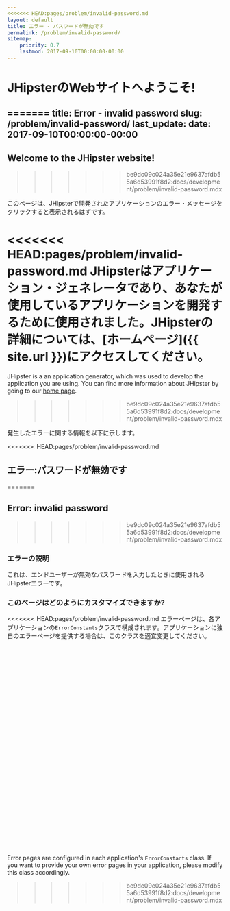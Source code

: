 ```yaml
---
<<<<<<< HEAD:pages/problem/invalid-password.md
layout: default
title: エラー - パスワードが無効です
permalink: /problem/invalid-password/
sitemap:
    priority: 0.7
    lastmod: 2017-09-10T00:00:00-00:00
---
```


# <i class="fa fa-map-signs"></i> JHipsterのWebサイトへようこそ!
=======
title: Error - invalid password
slug: /problem/invalid-password/
last_update:
  date: 2017-09-10T00:00:00-00:00
---

## Welcome to the JHipster website!
>>>>>>> be9dc09c024a35e21e9637afdb55a6d53991f8d2:docs/development/problem/invalid-password.mdx

このページは、JHipsterで開発されたアプリケーションのエラー・メッセージをクリックすると表示されるはずです。

<<<<<<< HEAD:pages/problem/invalid-password.md
JHipsterはアプリケーション・ジェネレータであり、あなたが使用しているアプリケーションを開発するために使用されました。JHipsterの詳細については、[ホームページ]({{ site.url }})にアクセスしてください。
=======
JHipster is a an application generator, which was used to develop the application you are using. You can find more information about JHipster by going to our [home page](/).
>>>>>>> be9dc09c024a35e21e9637afdb55a6d53991f8d2:docs/development/problem/invalid-password.mdx

発生したエラーに関する情報を以下に示します。

<<<<<<< HEAD:pages/problem/invalid-password.md
## <i class="fa fa-warning"></i> エラー:パスワードが無効です
=======

## Error: invalid password
>>>>>>> be9dc09c024a35e21e9637afdb55a6d53991f8d2:docs/development/problem/invalid-password.mdx

### エラーの説明

これは、エンドユーザーが無効なパスワードを入力したときに使用されるJHipsterエラーです。

### このページはどのようにカスタマイズできますか?

<<<<<<< HEAD:pages/problem/invalid-password.md
エラーページは、各アプリケーションの`ErrorConstants`クラスで構成されます。アプリケーションに独自のエラーページを提供する場合は、このクラスを適宜変更してください。

<br><br><br><br><br><br><br><br><br><br><br><br><br>
=======
Error pages are configured in each application's `ErrorConstants` class. If you want to provide your own error pages in your application, please modify this class accordingly.
>>>>>>> be9dc09c024a35e21e9637afdb55a6d53991f8d2:docs/development/problem/invalid-password.mdx
